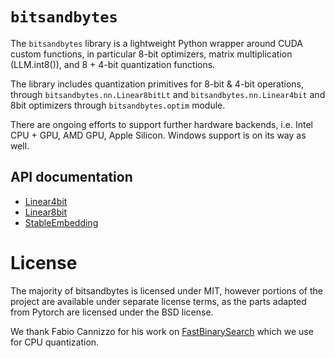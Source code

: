 # `bitsandbytes`

The `bitsandbytes` library is a lightweight Python wrapper around CUDA custom functions, in particular 8-bit optimizers, matrix multiplication (LLM.int8()), and 8 + 4-bit quantization functions.

The library includes quantization primitives for 8-bit & 4-bit operations, through `bitsandbytes.nn.Linear8bitLt` and `bitsandbytes.nn.Linear4bit` and 8bit optimizers through `bitsandbytes.optim` module.

There are ongoing efforts to support further hardware backends, i.e. Intel CPU + GPU, AMD GPU, Apple Silicon. Windows support is on its way as well.

## API documentation

- [Linear4bit](quantizaton#linear4bit)
- [Linear8bit](quantizaton#linear8bit)
- [StableEmbedding](optimizers#stableembedding)

# License

The majority of bitsandbytes is licensed under MIT, however portions of the project are available under separate license terms, as the parts adapted from Pytorch are licensed under the BSD license.

We thank Fabio Cannizzo for his work on [FastBinarySearch](https://github.com/fabiocannizzo/FastBinarySearch) which we use for CPU quantization.
